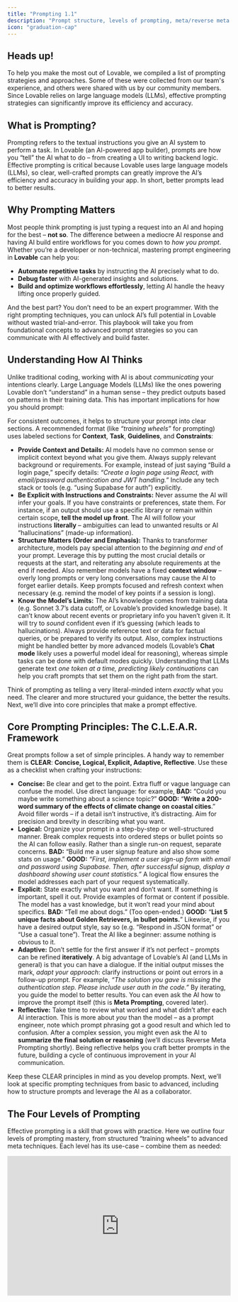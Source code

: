 ```yaml
---
title: "Prompting 1.1"
description: "Prompt structure, levels of prompting, meta/reverse meta prompting, and foundational tactics with examples."
icon: "graduation-cap"
---
```


## Heads up\! 

To help you make the most out of Lovable, we compiled a list of prompting strategies and approaches. Some of these were collected from our team's experience, and others were shared with us by our community members. Since Lovable relies on large language models (LLMs), effective prompting strategies can significantly improve its efficiency and accuracy.

## What is Prompting?

Prompting refers to the textual instructions you give an AI system to perform a task​. In Lovable (an AI-powered app builder), prompts are how you “tell” the AI what to do – from creating a UI to writing backend logic. Effective prompting is critical because Lovable uses large language models (LLMs), so clear, well-crafted prompts can greatly improve the AI’s efficiency and accuracy in building your app​. In short, better prompts lead to better results.

## Why Prompting Matters

Most people think prompting is just typing a request into an AI and hoping for the best – **not so**. The difference between a mediocre AI response and having AI build entire workflows for you comes down to _how you prompt_. Whether you’re a developer or non-technical, mastering prompt engineering in **Lovable** can help you:

- **Automate repetitive tasks** by instructing the AI precisely what to do.
- **Debug faster** with AI-generated insights and solutions.
- **Build and optimize workflows effortlessly**, letting AI handle the heavy lifting once properly guided.

And the best part? You don’t need to be an expert programmer. With the right prompting techniques, you can unlock AI’s full potential in Lovable without wasted trial-and-error. This playbook will take you from foundational concepts to advanced prompt strategies so you can communicate with AI effectively and build faster.

## Understanding How AI Thinks

Unlike traditional coding, working with AI is about _communicating_ your intentions clearly. Large Language Models (LLMs) like the ones powering Lovable don’t “understand” in a human sense – they predict outputs based on patterns in their training data. This has important implications for how you should prompt:

For consistent outcomes, it helps to structure your prompt into clear sections. A recommended format (like _“training wheels”_ for prompting) uses labeled sections for **Context**, **Task**, **Guidelines**, and **Constraints**​:

- **Provide Context and Details:** AI models have no common sense or implicit context beyond what you give them. Always supply relevant background or requirements. For example, instead of just saying “Build a login page,” specify details: _“Create a login page using React, with email/password authentication and JWT handling.”_ Include any tech stack or tools (e.g. “using Supabase for auth”) explicitly.
- **Be Explicit with Instructions and Constraints:** Never assume the AI will infer your goals. If you have constraints or preferences, state them. For instance, if an output should use a specific library or remain within certain scope, **tell the model up front**. The AI will follow your instructions **literally** – ambiguities can lead to unwanted results or AI “hallucinations” (made-up information).
- **Structure Matters (Order and Emphasis):** Thanks to transformer architecture, models pay special attention to the _beginning and end_ of your prompt. Leverage this by putting the most crucial details or requests at the start, and reiterating any absolute requirements at the end if needed. Also remember models have a fixed **context window** – overly long prompts or very long conversations may cause the AI to forget earlier details. Keep prompts focused and refresh context when necessary (e.g. remind the model of key points if a session is long).
- **Know the Model’s Limits:** The AI’s knowledge comes from training data (e.g. Sonnet 3.7’s data cutoff, or Lovable’s provided knowledge base). It can’t know about recent events or proprietary info you haven’t given it. It will try to _sound_ confident even if it’s guessing (which leads to hallucinations). Always provide reference text or data for factual queries, or be prepared to verify its output. Also, complex instructions might be handled better by more advanced models (Lovable’s **Chat mode** likely uses a powerful model ideal for reasoning), whereas simple tasks can be done with default modes quickly. Understanding that LLMs generate text _one token at a time, predicting likely continuations_ can help you craft prompts that set them on the right path from the start.

Think of prompting as telling a very literal-minded intern _exactly_ what you need. The clearer and more structured your guidance, the better the results. Next, we’ll dive into core principles that make a prompt effective.

## Core Prompting Principles: The C.L.E.A.R. Framework

Great prompts follow a set of simple principles. A handy way to remember them is **CLEAR**: **Concise, Logical, Explicit, Adaptive, Reflective**. Use these as a checklist when crafting your instructions:

- **Concise:** Be clear and get to the point. Extra fluff or vague language can confuse the model. Use direct language: for example, **BAD:** “Could you maybe write something about a science topic?” **GOOD:** “**Write a 200-word summary of the effects of climate change on coastal cities**.” Avoid filler words – if a detail isn’t instructive, it’s distracting. Aim for precision and brevity in describing what you want.
- **Logical:** Organize your prompt in a step-by-step or well-structured manner. Break complex requests into ordered steps or bullet points so the AI can follow easily. Rather than a single run-on request, separate concerns. **BAD:** “Build me a user signup feature and also show some stats on usage.” **GOOD:** _“First, implement a user sign-up form with email and password using Supabase. Then, after successful signup, display a dashboard showing user count statistics.”_ A logical flow ensures the model addresses each part of your request systematically.
- **Explicit:** State exactly what you want and don’t want. If something is important, spell it out. Provide examples of format or content if possible. The model has a vast knowledge, but it won’t read your mind about specifics. **BAD:** “Tell me about dogs.” (Too open-ended.) **GOOD:** “**List 5 unique facts about Golden Retrievers, in bullet points.**” Likewise, if you have a desired output style, say so (e.g. “Respond in JSON format” or “Use a casual tone”). Treat the AI like a beginner: assume nothing is obvious to it.
- **Adaptive:** Don’t settle for the first answer if it’s not perfect – prompts can be refined **iteratively**. A big advantage of Lovable’s AI (and LLMs in general) is that you can have a dialogue. If the initial output misses the mark, _adapt your approach_: clarify instructions or point out errors in a follow-up prompt. For example, _“The solution you gave is missing the authentication step. Please include user auth in the code.”_ By iterating, you guide the model to better results. You can even ask the AI how to improve the prompt itself (this is **Meta Prompting**, covered later).
- **Reflective:** Take time to review what worked and what didn’t after each AI interaction. This is more about _you_ than the model – as a prompt engineer, note which prompt phrasing got a good result and which led to confusion. After a complex session, you might even ask the AI to **summarize the final solution or reasoning** (we’ll discuss Reverse Meta Prompting shortly). Being reflective helps you craft better prompts in the future, building a cycle of continuous improvement in your AI communication.

Keep these CLEAR principles in mind as you develop prompts. Next, we’ll look at specific prompting techniques from basic to advanced, including how to structure prompts and leverage the AI as a collaborator.

## The Four Levels of Prompting

Effective prompting is a skill that grows with practice. Here we outline four levels of prompting mastery, from structured “training wheels” to advanced meta techniques. Each level has its use-case – combine them as needed:

<iframe width="100%" height="315" src="https://www.youtube.com/embed/IqWfKj4mUIo?si=aHVQNRgD8xF7EW06" title="YouTube video player" frameborder="0" allow="accelerometer; autoplay; clipboard-write; encrypted-media; gyroscope; picture-in-picture; web-share" referrerpolicy="strict-origin-when-cross-origin" allowfullscreen />

### **1. Structured “Training Wheels” Prompting** (Explicit Format)

When you’re just starting or tackling a very complex task, it helps to use a labeled structure in your prompt. This acts as _training wheels_ to ensure you provide all necessary information. A proven format in Lovable is to break the prompt into sections like:

<Info>
  - **Context:** Background or role setup for the AI. (E.g. “You are a world-class Lovable AI coding assistant.”)
  - **Task:** The specific goal you want to achieve. (E.g. “Build a full-stack to-do list app with user login and real-time sync.”)
  - **Guidelines:** Preferred approach or style. (E.g. “Use React for frontend, Tailwind for styling, and Supabase for auth and database.”)
  - **Constraints:** Hard limits or must-not-dos. (E.g. “Do not use any paid APIs. The app should work on mobile and desktop.”)
</Info>

By clearly labeling each part, you leave little room for misunderstanding. For example, a prompt might look like:

<Note>
  **Context:** You are an expert full-stack developer using Lovable.\
  **Task:** Create a secure login page in React using Supabase (email/password auth).\
  **Guidelines:** The UI should be minimalistic, and follow Tailwind CSS conventions. Provide clear code comments for each step.\
  **Constraints:** Only modify the `LoginPage` component; do not change other pages. Ensure the final output is a working page in the Lovable editor.
</Note>

This level of detail guides the AI step-by-step. _Training Wheels prompting_ is excellent for novices or complex multi-part tasks – it forces you to think through exactly what you need, and it helps the model by structuring the request.

### 2. Conversational Prompting (No Training Wheels)

As you get comfortable, you won’t always need such rigid structure. **Conversational prompting** means you can write to the AI more naturally, similar to how you’d explain a task to a colleague, while still being clear. The key is to maintain clarity and completeness **without** the formal labels. For instance:

<Info>
  Let’s build a feature to upload a profile picture. It should include a form with an image file input and a submit button. When submitted, it should store the image in Supabase storage and update the user profile. Please write the necessary React component and any backend function needed for this, and ensure to handle errors (like file too large) gracefully.
</Info>

This is a more free-form prompt but still **logically ordered and explicit** about the requirements. No training wheels, yet it’s effective. Conversational prompts work well once you trust yourself not to forget important details. They keep interactions more natural, especially in ongoing chat where you’re iterating on results.

<Tip>
  Even in conversational style, you can simulate structure by breaking into paragraphs or bullet points for different aspects of the request. The goal is the same: clear communication. You might use this style for quicker tasks or once the AI has already been primed with context.
</Tip>

### 3. **Meta Prompting (AI-Assisted Prompt Improvement)**

This is an advanced technique where you literally ask the AI to help you improve your prompt or plan. Since Lovable’s AI (like ChatGPT) can reason about language, you can use it to refine your instructions. This is especially useful if you get an output that’s off-base – it could be a sign your prompt was unclear. For example:

<Info>
  Review my last prompt and identify any ambiguity or missing info. How can I rewrite it to be more concise and precise?
</Info>

<Info>
  Rewrite this prompt to be more specific and detailed: ‘Create a secure login page in React using Supabase, ensuring role-based authentication.
</Info>

The AI might respond with a better-structured or more detailed version of your request. This can reveal what was unclear. Essentially, you’re letting the AI act as a _prompt editor_. In Lovable, you can do this in **Chat mode** safely (since Chat mode won’t directly edit your project). Meta prompting turns the AI into a collaborator that helps you ask for what you really want. It’s a powerful way to bootstrap your prompt engineering skills – the AI can suggest improvements you hadn’t considered.

### 4. **Reverse Meta Prompting (AI as a Documentation Tool)**

Reverse meta prompting means using the AI to summarize or document what happened _after_ a task, so you can learn or reuse it later. Think of it as asking the AI to reflect on the process and give you a prompt or explanation for next time. This is great for debugging and knowledge capture. For example, after you troubleshoot a tricky issue with Lovable, you might prompt:

<Info>
  Summarize the errors we encountered setting up JWT authentication and explain how we resolved them. Then, draft a prompt I could use in the future to avoid those mistakes when setting up auth.
</Info>

The AI might produce a concise recap of the problem and solution, followed by a template prompt like _“Context: building auth… Task: avoid X error by doing Y…”_. This reverse meta approach helps you build a personal library of **reusable prompts** and lessons learned. In Lovable, this can be gold: the next time you face a similar task, you have a tried-and-true prompt ready to go (or at least a clear checklist to follow).

<Tip>
  Suppose you spent an hour debugging why an API call failed. Once it’s fixed, ask the AI to document that. You’ll not only reinforce your understanding, but also create material to feed into the Knowledge Base or future projects so the AI doesn’t repeat the same mistakes.
</Tip>

## Advanced Prompting Techniques

Once you’ve got the basics, it’s time to leverage more advanced strategies to get the most out of Lovable’s AI. These techniques help handle complex scenarios, reduce errors (like hallucinations), and tailor the AI’s output to your needs.

### Zero-Shot vs. Few-Shot Prompting

**Zero-Shot Prompting** means you ask the model to perform a task with _no examples_. You rely on the model’s general training to know what to do. This is the default for most prompts: you state the request, and the AI generates an answer purely from what it “knows” and understands from your prompt. Zero-shot is efficient and works well if the task is common or clearly described. For instance: _“Translate the following sentence to Spanish: ‘I am learning to code.’”_ is a zero-shot prompt – straightforward command, and the AI uses its knowledge to respond (no examples needed).

**Few-Shot Prompting** means you provide a couple of **examples or demonstrations** in your prompt to show the AI exactly the format or style you want. Essentially, you’re teaching by example in the prompt itself. This can dramatically improve output quality for specific formats or when the task is unusual. In a few-shot prompt, you might say:

<Info>
  Correct the grammar in these sentences:\\n**Input:** “the code not working good” → **Output:** “The code is not working well.”\\n**Input:** “API give error in login” → **Output:** “The API gives an error during login.”\\nNow **Input:** “user not found in database” → **Output:**
</Info>

By giving two examples of input-output, the AI is primed to continue with a similar pattern for the third. Few-shot prompting is useful in Lovable when you need a specific style of response (e.g., code comments in a certain format, or commit message examples). It does consume more prompt tokens (because you’re including those examples), but often yields more consistent results.

<Info>
  **When to use which:**

  Try zero-shot first for simple tasks or when you trust the model’s built-in ability. If the results aren’t in the format or depth you want, switch to few-shot by adding an example. For instance, if you ask for a function and the output isn’t following your preferred style, show an example function with the style you like and prompt again. Few-shots shine for complex output (like writing tests cases – provide one sample test, then ask it to write more). In summary, **zero-shot for quick direct answers, few-shot for controlled style or complex instructions.**
</Info>

### Managing Hallucinations and Ensuring Accuracy

AI “hallucinations” are moments when the model confidently invents information or code that isn’t correct. In a coding platform like Lovable, hallucinations might mean the AI uses a nonexistent function, calls an API that doesn’t exist, or fabricates details in a summary. While we can’t eliminate this completely (it’s an AI limitation), we **can prompt in ways that reduce hallucinations**:

- **Provide Grounding Data:** The more _reliable context_ you give, the less the AI has to guess. In Lovable, always leverage the **Knowledge Base** for your project. Include your Project Requirements Document (PRD), user flows, tech stack, etc., in the project’s context. That way, the AI’s answers will be “grounded” in the specifics of _your_ app. For example, if your app uses a certain library or has a defined data model, put that in the Knowledge Base so the AI won’t make up different ones.
- **In-Prompt References:** When asking factual questions or code that interacts with external systems, include relevant documentation snippets or data. E.g., _“Using the API response format given below, parse the user object… [then include a small JSON example].”_ By showing the AI real data or docs, it’s less likely to fabricate functions or fields.
- **Ask for Step-by-Step Reasoning:** Sometimes you suspect the AI might be winging it. In those cases, prompt it to show its reasoning or verification. For instance, in **Chat mode** you could say: _“Explain your solution approach before giving the final code. If there are any uncertainties, state them.”_ This chain-of-thought prompting makes the AI slow down and check itself. It can catch errors or at least reveal them in the reasoning, which you can correct.
- **Instruct Honesty:** You can include a guideline in your prompt like _“If you are not sure of a fact or the correct code, do not fabricate it – instead, explain what would be needed or ask for clarification.”_ Advanced models often follow such instructions (they might respond with, “I’m not certain, but I assume X…” rather than just giving a wrong answer). It’s not foolproof, but it can mitigate confidently incorrect outputs.
- **Iterative Verification:** After the AI gives an answer, especially for critical things (like calculations, or important facts, or complex code), do a verification step. You can ask the AI, or use another tool, to double-check the output. For example: _“Confirm that the above code follows the requirements and explain any part that might not meet the spec.”_ This prompt makes the AI review its work and often it will catch if it deviated from your instructions.

In Lovable, hallucinations might also mean the AI creates a file or component you didn’t ask for, or takes some creative liberty that wasn’t intended. Always review AI-generated code for sanity. If something looks too “magical” or unexpected, question it. By managing hallucinations with these strategies, you maintain control over your project and ensure accuracy.

### Leveraging Model Insights (Know Your AI Tools)

Not all AI models are the same, and even the same model can behave differently depending on settings. To get master-level results, it helps to understand the tools at your disposal in Lovable:

- **Chat Mode vs Default Mode:** Lovable provides (as of this writing) a **Chat mode** (conversational AI assistant) and a Default/Editor mode (which directly applies changes). Use them intentionally. **Chat Mode** is excellent for brainstorming, discussing design decisions, or debugging – the AI can freely generate ideas or analysis without immediately coding. For example, you might describe an error and in Chat mode say, _“Let’s analyze this error log and figure out what went wrong.”_ The AI can then walk through potential causes. **Default Mode**, on the other hand, is for executing changes (writing code, creating components). A typical workflow might be: outline or troubleshoot in Chat mode, and once you have a plan, switch to Default mode to implement it with a straightforward prompt (since default mode will modify your project files). Knowing when to use each mode keeps your development flow efficient and safe.
- **Model Capabilities and Limits:** If you have options of models (e.g., GPT-4 vs GPT-3.5), use the one appropriate for the task. GPT-4 (often behind Chat mode) can handle more complex instructions and long reasoning chains, but it’s slower and may have higher cost. GPT-3.5 is faster/cheaper but sometimes needs more explicit guidance and may be more prone to errors in complex tasks. If Lovable Labs features allow it, enabling chain-of-thought or higher reasoning can be useful for debugging (e.g., you might literally instruct: “Use chain-of-thought reasoning to identify the root cause of this issue before fixing it.”). The AI will then output a reasoning process which you can follow.
- **Token Length and Responses:** Be aware of the response length. If you ask for a very large output (like a whole module of code), the AI might cut off or lose coherence if it exceeds the token limit. In such cases, break the task into smaller prompts (e.g., generate code for one function at a time). Lovable’s chat or prompt UI might show a warning if output is truncated – that’s a sign to request the remaining part or divide the work.
- **Formatting and Code Preferences:** The AI can adapt to your formatting preferences if you state them. For example, tell it “output code in markdown format” or “follow the project’s ESLint rules” if you have them. It won’t magically know your style guide unless you include it in the context. If you prefer certain naming conventions or patterns, you can mention that in the prompt (this is part of being Explicit). Over time, as the AI sees consistent style in your project, it will mimic it – but giving gentle reminders in prompts can accelerate that alignment.

In summary, treat the AI as a powerful but literal tool. Understand the modes and models you’re interacting with, and always frame your prompts to play to their strengths (structured, detailed input) while guarding against their weaknesses (forgetfulness, verbosity, hallucinations). Now, let’s translate these principles into concrete best practices for using Lovable effectively.

## **Additional Prompting tips**

Finally, let’s cover specific tips and techniques when working in the Lovable platform. These best practices combine the general prompt engineering concepts with Lovable’s features to help you get the best outcome.

### Start with a Solid Knowledge Base

Before you even write a prompt, set up your project’s Knowledge Base (in Lovable’s project settings). Include the **Project Requirements (PRD)**, user flows, tech stack details, UI design guidelines, and any backend specifics. This acts as persistent context the AI will always have. For example, if your PRD clearly lists “Out of scope: social login”, the AI is less likely to randomly add a Google login feature. You can also explicitly prompt at the start:

<Info>
  _Before writing any code, read the project Knowledge Base and confirm you understand the app’s purpose and constraints._
</Info>

This ensures the AI internalizes your project’s context and reduces irrelevant suggestions or hallucinated features.

### Be specific, avoid vagueness

Vague prompts lead to vague results. Always clarify _what_ you want and _how_.

<Warning>
  **DON'T**:

  ```
  Make this app better.
  ```

  **Another example:**

  ```
  Create a form for user input
  ```
</Warning>

<Check>
  **DO**:

  The latter gives clear direction on scope and expected outcome.

  ```
  Refactor the app to clean up unused components and improve performance, without changing UI or functionality.
  ```

  **Another example:**

  ```
  Create a user registration form with fields for username, email, and password and include a submit button.
  ```
</Check>

### Incremental prompting

Resist the urge to ask for an entire complex app in one prompt. Break your development process into logical steps and prompt for one at a time.

<Warning>
  **DON'T**:

  ```
  Build a CRM app with Supabase, auth, Google Sheets export, and data enrichment.
  
  Build my entire e-commerce app with authentication, product listings, and checkout.
  ```
</Warning>

<Check>
  **DO**:

  This step-by-step progression​​ helps the AI stay focused and accurate, and you can catch issues early:

  ```
  Set up a Supabase-connected CRM backend.
  ```

  ```
  Great! Could you please add a secure authentication flow with user roles?
  ```

  ```
  Thank you! The next step is to integrate Google Sheets to export records.
  ```

  **Another example:**

  ```
  Set up a database schema for user information.
  ```

  ```
  Develop an API endpoint to retrieve user data please
  ```
</Check>

### Include Constraints and Requirements

Don’t shy away from spelling out constraints. If something _must_ or _must not_ be done, say so.

<Note>
  **Adding constraints**

  ```
  Create a simple to-do app with a maximum of 3 tasks visible at a time.
  Include the ability to add, edit, and delete tasks.
  ```

  ```
  Optimize this code, but ensure the UI and core functionality remain unchanged. Document each change you make.
  ```

  ```
  Use at most 3 API calls for this, and ensure no external library is required.
  ```

  ```
  The page should display a maximum of 3 tasks at a time.
  ```

  Such limits keep the AI from over-engineering. Adding a constraint like a max number of items or a performance target can focus the AI on what’s important​.
</Note>

### Avoid ambiguity in wording

If a term could be interpreted in different ways, clarify it. The clearer you are, the less the AI has to guess.

<Warning>
  **DON'T**:

  ```
  Add a profile feature
  ```

  ```
  Support notifications
  ```
</Warning>

<Check>
  **DO**:

  The latter gives clear direction on scope and expected outcome.

  ```
  Add a user profile page with fields X, Y, Z.
  ```

  ```
  Send an email notification on form submission.
  ```
</Check>

### Mind your tone and courtesy

While it doesn’t change functionality, a polite tone can sometimes yield better results​. Phrases like “please” or a respectful ask can add context and make the prompt a bit more descriptive, which can help the AI. For example,

<Info>
  _Please refrain from modifying the homepage, focus only on the dashboard component._
</Info>

This reads as polite, and it explicitly tells the AI what not to do. It’s not about the AI’s feelings – it’s about packing in detail. (Plus, it never hurts to be nice​\!)

### Use Lovable’s Modes Intentionally

As mentioned, utilize **Chat Mode** for planning and **Default Mode** for building. For example, when starting a new feature, you might enter Chat Mode and brainstorm the component breakdown:

<Info>
  I want to add a blog section to my app. Let’s discuss how to structure the data and pages.
</Info>

The AI might respond with an outline. Once you’re satisfied, you can switch to Default Mode and say:

<Info>
  Create a `BlogPost` page and a supabase table or schema for blog posts based on the above plan.
</Info>

Chat Mode is also great for debugging without consuming your prompt credits on failed edits

<Info>
  e.g., in Chat ask “Why might the login function be returning undefined?” to get analysis, then apply the fix in code with an edit prompt.
</Info>

### Use formatting to your advantage

Structure lists or steps when appropriate. If you want the AI to output a list or follow a sequence, enumerate them in the prompt. By numbering steps, you hint the AI to respond in kind.

<Note>
  ```
  Let's think through the process of setting up a secure authentication system:
  1. What are the necessary components?
  2. How should they interact?
  3. Provide the implementation code.
  ```

  <Info>
    _First, explain the approach. Second, show the code. Third, give a test example._
  </Info>
</Note>

### Leverage examples or references

If you have a target design or code style, mention it or provide an example. Providing an example (image or code snippet) gives the AI a concrete reference to emulate.

<Note>
  **Setting the context**

  ```
  We are building a project management tool that helps teams track their tasks.
  This tool should have features like:
   - user authentication
   - project creation
   - task assignments
   - reporting
  
  Now, for the first task, create the UI for project creation.
  ```

  **Another example:**

  ```
  I need a CRM app with Supabase integration and a secure auth flow. Start by setting up the backend.
  ```

  **Another example:**

  ```
  We are developing an e-commerce platform focusing on eco-friendly products. Generate a product listing page with filters for category and price.
  ```
</Note>

### Using image prompts

Lovable even allows image uploads with your prompt, so you can show a design and say “match this style”.

There are two main approaches here. The first one is a simple prompting approach.

<Note>
  **Simple image upload prompting**

  You can upload an image and then add an example prompt like this:

  ```
  Create and implement a UI that looks as similar as possible to the image attached.
  ```

  ```
  This screenshot shows a layout issue on mobile. Adjust margins and padding to make it responsive while keeping the same design structure.
  ```
</Note>

Or, you can help AI better understand the content of the image and some additional specifics about it. Excellent results can be achieved by adding specific instructions to the image uploaded. While the image is worth a thousand words, adding a couple of your own to describe desired functionality can go a long way - especially since interactions cannot always be obvious from a static image.

<Note>
  **Image prompting with detailed instructions**

  ```
  I want you to create the app as similar as possible to the one shown in this screenshot.
  It's essentially a kanban clone.
  It should have the ability to add new cards (tickets) in each column, have the ability to change the order of those tickets within a single column, and even move those cards between columns.
  Feel free to use the Pangea home dnd npm package for drag-and-drop functionality.
  ```
</Note>

### Feedback integration

Review the AI’s output and provide specific feedback for refinements.

<Note>
  ```
  The login form looks good, but please add validation for the email field to ensure it contains a valid email address.
  ```
</Note>

### Emphasizing Accessibility

Encourage the generation of code that adheres to accessibility standards and modern best practices. This ensures that the output is not only functional but also user-friendly and compliant with accessibility guidelines.

<Note>
  ```
  Generate a React component for a login form that follows accessibility best practices, including appropriate ARIA labels and keyboard navigation support.
  ```
</Note>

### Predefined Components and Libraries

Specify the use of certain UI libraries or components to maintain consistency and efficiency in your project.  This directs the AI to utilize specific tools, ensuring compatibility and a uniform design language across your application.

<Note>
  ```
  Create a responsive navigation bar using the shadcn/ui library with Tailwind CSS for styling.
  ```

  ### 
</Note>

### Multilingual Prompting

When working in a multilingual environment, specify the desired language for both code comments and documentation. This ensures that the generated content is accessible to team members who speak different languages, enhancing collaboration.

<Note>
  ```
  Generate a Python script that calculates the Fibonacci sequence. Provide comments and documentation in French.
  ```
</Note>

### Defining Project Structure and File Management

Clearly outline the project structure, including file names and paths, to ensure organized and maintainable code generation. This provides clarity on where new components should reside within the project, maintaining a coherent file organization.

<Note>
  ```
  Create a new React component named 'UserProfile' and save it as 'components/user-profile.tsx'. Ensure it includes a profile picture, username, and bio section.
  ```
</Note>

### Provide Precise Edit Instructions (Focus the AI)

By default, when you ask Lovable AI to change something, it might rewrite an entire file or multiple files. To avoid unintended changes, be very specific about _where_ and _what_ to change. You can use Lovable’s “Select” feature to highlight a component or file, then prompt about that selection only. Or explicitly name the file/component in your prompt. For example:

<Info>
  \_In the \_`Header`_component, change the signup button’s text to ‘Get Started’ and move it to the left side of the nav bar._
</Info>

This way, the AI knows to focus on `Header` component and just adjust that part. Another trick: **tell the AI what not to touch**. You might add, “Do not modify any other components or logic unrelated to the header.” This prevents the AI from wandering off and potentially breaking something else. This practice (sometimes called the “Diff & Select” approach) ensures minimal, targeted changes – resulting in faster responses and fewer regression bugs.

### Locking Files (Workaround)

Currently, Lovable might not have an explicit file-lock feature, but you can simulate it through your prompt wording. If there are critical files that the AI should never alter (maybe a complex component that is working fine), you can repeat an instruction in every prompt like:

<Info>
  _Do not change the authentication.js file._
</Info>

By consistently telling the AI to refrain, you reduce the chance of unwanted edits. Similarly, if you only want the AI to work within one part of the project, explicitly constrain it:

<Info>
  \_Focus changes solely on the \_`ProfilePage`_component; assume all other parts of the app remain as is._
</Info>

Being upfront about this in the prompt helps keep the AI within bounds.

### Design and UI Tweaks

When prompting for UI changes in Lovable, clarity is crucial so you don’t break functionality:

- If you want **purely visual changes**, say so. **___“Make the login button blue and 20% larger, but do not alter any of its functionality or onClick logic.”___** This ensures the AI doesn’t accidentally rename IDs or change logic while restyling.
- For **responsiveness** (making a design mobile-friendly), guide the AI through a plan. For example: _“Optimize the landing page for mobile: use a mobile-first approach. Start by outlining how each section should rearrange on smaller screens, then implement those CSS changes. Use standard Tailwind breakpoints (sm, md, lg) and avoid custom breakpoints. Ensure nothing in functionality changes, just layout.”_ By providing this kind of detailed instruction, you get a thorough adaptation to mobile without breaking the desktop layout.
- If you have a design change in mind, describing the desired outcome and any constraints (like “keep the same HTML structure, just update CSS”) will help the AI focus on the right solution. Always test the app after AI design changes to confirm everything still works as expected.

### Refactoring and Optimizing Code

As your project evolves, Lovable’s AI might suggest refactoring to improve performance or maintainability. Prompting for refactoring is an advanced but valuable use-case:

- Emphasize **no change in behavior**: \_“Refactor the **___code for clarity and efficiency, but \_ the app’s functionality and outputs must remain identical.”___** This tells the AI the refactor should not introduce bugs or feature changes.
- You can ask for a **refactor plan first**: \_“Scan the \_`utils/`_folder and suggest improvements in code structure or duplication. List changes but do not apply them yet.”_  The AI might give you a report of what to improve. Then you can decide which changes to prompt for implementation.
- For large-scale refactoring, do it in stages. Prompt one module at a time, test, then move on. This pairs with the step-by-step principle. For example: first refactor the state management logic, later refactor API calls, rather than everything in one go.
- After refactoring, it’s wise to prompt a quick **post-check**: _“Now that the code is refactored, run through a quick checklist: does the UI look the same and do all tests or key flows still pass?”_ The AI can self-verify or list things to manually check.

### Debugging with AI Assistance

Bugs are inevitable. Lovable has a “Try to Fix” feature for quick fixes, but you can also enlist the AI through prompts:

- When an error occurs, copy any **error logs or messages** into a prompt (in Chat mode ideally) and ask: _“Here’s the error and relevant code snippet – what is causing this and how can we fix it?”_ Detailed error context helps the AI pinpoint the issue.
- Use the CLEAR principles while debugging: be Explicit about what the code was supposed to do versus what happened. Sometimes just explaining the bug in detail to the AI will lead it to the solution.
- If the AI’s first fix doesn’t work, use the Adaptive principle: clarify what changed or provide the new error, and ask it to try again or suggest an alternative approach.
- Leverage Chat Mode to discuss the bug: _“The fix didn’t work. The state is still undefined at runtime. What else could be wrong? Let’s think through possible causes.”_ You can have a back-and-forth until a plausible solution is found, then apply it in Default Mode.

  <Tip>
    For UI bugs, you can even share a screenshot (if Lovable supports image input in chat) or describe the visual issue. E.g., “The sidebar is supposed to hide on mobile, but it’s still visible. Here’s the CSS… Why might it be failing?” The AI can reason about CSS or layout issues if given enough info.
  </Tip>
- Always test after a fix. If it works, consider using Reverse Meta Prompting to have the AI summarize what the root cause was and how to avoid it in the future, enriching your knowledge base.

### When (and When Not) to Involve the AI

- A master prompter knows that sometimes, you don’t need to prompt at all. If a change is extremely small or you already know how to do it quickly (e.g., changing a text label, adjusting one padding value), it can be faster to just do it manually in the code editor. Over-relying on the AI for trivial tasks can slow you down and use up your prompt quota. Use the AI where it adds value – complex logic, boilerplate generation, multi-step operations, or things you’re unsure about. For simpler issues, you might:
  - Use your own knowledge or a quick search (or even ask ChatGPT outside of Lovable) to figure it out, especially if it avoids burning a prompt on something the AI might misunderstand.
  - Utilize developer tools: open the browser DevTools console to inspect an element or debug a JavaScript error in real time. Once you identify the fix, you can either implement it directly or confirm via a prompt.

<Info>
  If you notice a button is the wrong color, it might be faster to just fix the CSS class yourself than to describe the issue to the AI and risk it changing more than intended. On the other hand, if you need to implement a new feature from scratch, that’s a perfect job for the AI – you describe the what and why, and it figures out the how in code.
</Info>

Remember, Lovable’s AI is like an assistant developer. You manage it by giving clear tasks and oversight. It can drastically speed up development, but you remain the lead who reviews and directs the work.

## Applying These Strategies in Different Tools

The prompting principles above apply not just in Lovable’s chat, but anywhere you interact with AI or automation tools:

### In Lovable's Builder

You’ll primarily use these prompts in the Lovable chat interface to build and refine your app.

1. Start with a broad project prompt, then iterate feature by feature.
2. Use Chat-Only mode when you need to discuss or debug without changing code.

### W[******ith make.com or n8n (workflow automation)******](http://make.com)

You might not prompt these platforms in natural language the same way, but designing an automation **still benefits from clear AI instructions**.

For instance, you can have Lovable generate integration logic:

<Info>
  [**_When a form is submitted, send the data to a Make.com webhook for Slack notification._**](http://Make.com)
</Info>

In fact, Lovable can help set up automation by integrating with webhooks. If your app needs to hand off tasks (like sending emails, updating a CRM), you can prompt Lovable to use Make or n8n.

<Info>
  [**_After a user signs up in the app, trigger a Make.com workflow that creates a record in Salesforce._**](http://Make.com)
</Info>

Lovable will write the code to call that webhook or API. Keeping the prompt structured ensures the AI knows exactly how to connect Lovable with those external services.

### **Edge cases and external integrations**

Lovable integrates with many services (Stripe, GitHub, Supabase, etc.). When prompting for these, treat the integration details as part of your **Context/Constraints**. For example,

<Info>
  _Connect the form to Stripe (test mode) for payments. On success, redirect to /thank-you._
</Info>

Be clear about what external services should do. The same goes for using n8n (self-hosted automation) – you might write,

<Info>
  _Send a POST request to the n8n webhook URL after form submission, and wait for its response to show a confirmation message._
</Info>

Clarity here is key so the AI produces the correct calls.

## Summary

- Strong prompting is about **clarity, structure, and context**. Whether you’re telling Lovable to build a feature, or orchestrating a [Make.com](http://Make.com) scenario, the goal is to paint a picture of what you want.
- Start with structured prompts if you’re unsure, and evolve to more conversational style as you gain confidence.
- Use meta techniques to improve and learn from each interaction.
- With practice, you’ll guide the AI like an extension of your dev team – and it will feel natural to get exactly the output you need.

## Conclusion

By now, you should have a solid grasp of how to craft prompts that are clear, effective, and tailored to Lovable’s AI. From the foundational CLEAR principles to advanced strategies like few-shot examples and meta prompting, these techniques empower you to get exactly what you need from the AI – no more, no less. You’ve learned to structure your requests, provide context, avoid pitfalls like hallucinations, and leverage Lovable-specific features (Knowledge Base, Chat mode, etc.) to streamline your workflow.

Master-level prompting is a game changer: it turns AI from a gimmick into a reliable teammate. With practice, you’ll find that you can build apps faster, debug with less frustration, and even explore creative solutions by simply _asking the right questions_ and giving the right guidance. The key is to stay **smart, concise, direct, and adaptive** in your instructions – much like a seasoned engineer communicating with their team.

Finally, always keep learning from each interaction (that Reflective habit). Every prompt/response is feedback for you to refine your technique further. As you continue to build in Lovable, you’ll develop an intuition for what the AI needs to hear to produce great results. Combine that with your own ingenuity, and there’s little you can’t achieve.

**Focus on your big ideas** – let Lovable’s AI handle the execution details once you clearly tell it what to do.

Happy prompting, and happy building\!